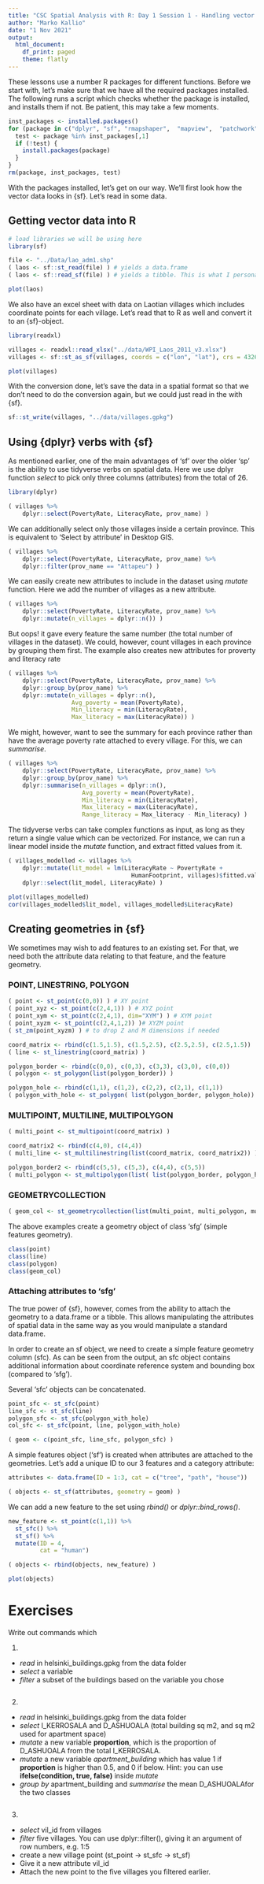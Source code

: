 ```yaml
---
title: "CSC Spatial Analysis with R: Day 1 Session 1 - Handling vector data in R"
author: "Marko Kallio"
date: "1 Nov 2021"
output:
  html_document:
    df_print: paged
    theme: flatly
---
```



These lessons use a number R packages for different functions. Before we start with, let's make sure that we have all the required packages installed. The following runs a script which checks whether the package is installed, and installs them if not. Be patient, this may take a few moments.

```r
inst_packages <- installed.packages()
for (package in c("dplyr", "sf", "rmapshaper",  "mapview",  "patchwork", "readxl", "ggplot2")) {
  test <- package %in% inst_packages[,1]
  if (!test) {
    install.packages(package)
  }
}
rm(package, inst_packages, test)

```



With the packages installed, let's get on our way. We'll first look how the vector data looks in {sf}. Let's read in some data.

## Getting vector data into R

```r
# load libraries we will be using here
library(sf)

file <- "../Data/lao_adm1.shp"
( laos <- sf::st_read(file) ) # yields a data.frame
( laos <- sf::read_sf(file) ) # yields a tibble. This is what I personally prefer

plot(laos)
```

We also have an excel sheet with data on Laotian villages which includes coordinate points for each village. Let's read that to R as well and convert it to an {sf}-object.

```r
library(readxl)

villages <- readxl::read_xlsx("../data/WPI_Laos_2011_v3.xlsx")
villages <- sf::st_as_sf(villages, coords = c("lon", "lat"), crs = 4326)

plot(villages)

```


With the conversion done, let's save the data in a spatial format so that we don't
need to do the conversion again, but we could just read in the with {sf}.

```r
sf::st_write(villages, "../data/villages.gpkg")
```

## Using {dplyr} verbs with {sf}


As mentioned earlier, one of the main advantages of 'sf' over the older 'sp' is the ability to use tidyverse verbs on spatial data. Here we use dplyr function *select* to pick only three columns (attributes) from the total of 26. 

```r
library(dplyr)

( villages %>% 
    dplyr::select(PovertyRate, LiteracyRate, prov_name) ) 
```


We can additionally select only those villages inside a certain province. This is equivalent to 'Select by attribute' in Desktop GIS.
```r
( villages %>% 
    dplyr::select(PovertyRate, LiteracyRate, prov_name) %>% 
    dplyr::filter(prov_name == "Attapeu") ) 
```


We can easily create new attributes to include in the dataset using *mutate* function. Here we add the number of villages as a new attribute. 
```r
( villages %>% 
    dplyr::select(PovertyRate, LiteracyRate, prov_name) %>% 
    dplyr::mutate(n_villages = dplyr::n()) ) 
```

But oops! it gave every feature the same number (the total number of villages in the dataset). We could, however, count villages in each province by grouping them first. The example also creates new attributes for proverty and literacy rate
```r
( villages %>% 
    dplyr::select(PovertyRate, LiteracyRate, prov_name) %>% 
    dplyr::group_by(prov_name) %>%
    dplyr::mutate(n_villages = dplyr::n(),
                  Avg_poverty = mean(PovertyRate),
                  Min_literacy = min(LiteracyRate),
                  Max_literacy = max(LiteracyRate)) ) 
```

We might, however, want to see the summary for each province rather than have the average poverty rate attached to every village. For this, we can *summarise*.
```r
( villages %>% 
    dplyr::select(PovertyRate, LiteracyRate, prov_name) %>% 
    dplyr::group_by(prov_name) %>%
    dplyr::summarise(n_villages = dplyr::n(),
                     Avg_poverty = mean(PovertyRate),
                     Min_literacy = min(LiteracyRate),
                     Max_literacy = max(LiteracyRate),
                     Range_literacy = Max_literacy - Min_literacy) )  
```


The tidyverse verbs can take complex functions as input, as long as they return a single value which can be vectorized. For instance, we can run a linear model inside the *mutate* function, and extract fitted values from it.
```r
( villages_modelled <- villages %>%
    dplyr::mutate(lit_model = lm(LiteracyRate ~ PovertyRate +
                                   HumanFootprint, villages)$fitted.values) %>%
    dplyr::select(lit_model, LiteracyRate) )

plot(villages_modelled)
cor(villages_modelled$lit_model, villages_modelled$LiteracyRate)
```








## Creating geometries in {sf}

We sometimes may wish to add features to an existing set. For that, we need both the attribute data relating to that feature, and the feature geometry.


### POINT, LINESTRING, POLYGON


```r
( point <- st_point(c(0,0)) ) # XY point
( point_xyz <- st_point(c(2,4,1)) ) # XYZ point
( point_xym <- st_point(c(2,4,1), dim="XYM") ) # XYM point
( point_xyzm <- st_point(c(2,4,1,2)) )# XYZM point
( st_zm(point_xyzm) ) # to drop Z and M dimensions if needed
```

```r
coord_matrix <- rbind(c(1.5,1.5), c(1.5,2.5), c(2.5,2.5), c(2.5,1.5))
( line <- st_linestring(coord_matrix) )
```

```r
polygon_border <- rbind(c(0,0), c(0,3), c(3,3), c(3,0), c(0,0))
( polygon <- st_polygon(list(polygon_border)) )

polygon_hole <- rbind(c(1,1), c(1,2), c(2,2), c(2,1), c(1,1))
( polygon_with_hole <- st_polygon( list(polygon_border, polygon_hole)) )
```



### MULTIPOINT, MULTILINE, MULTIPOLYGON
```r
( multi_point <- st_multipoint(coord_matrix) )

coord_matrix2 <- rbind(c(4,0), c(4,4))
( multi_line <- st_multilinestring(list(coord_matrix, coord_matrix2)) )

polygon_border2 <- rbind(c(5,5), c(5,3), c(4,4), c(5,5))
( multi_polygon <- st_multipolygon(list( list(polygon_border, polygon_hole), list(polygon_border2) )) )
```




### GEOMETRYCOLLECTION
```r
( geom_col <- st_geometrycollection(list(multi_point, multi_polygon, multi_line)) )
```




The above examples create a geometry object of class 'sfg' (simple features geometry).
```r
class(point)
class(line)
class(polygon)
class(geom_col)
```




### Attaching attributes to 'sfg'

The true power of {sf}, however, comes from the ability to attach the geometry to a data.frame or a tibble. This allows manipulating the attributes of spatial data in the same way as you would manipulate a standard data.frame. 

In order to create an sf object, we need to create a simple feature geometry column (sfc). As can be seen from the output, an sfc object contains additional information about coordinate reference system and bounding box (compared to 'sfg').

Several 'sfc' objects can be concatenated.
```r
point_sfc <- st_sfc(point)
line_sfc <- st_sfc(line)
polygon_sfc <- st_sfc(polygon_with_hole)
col_sfc <- st_sfc(point, line, polygon_with_hole)

( geom <- c(point_sfc, line_sfc, polygon_sfc) )
```


A simple features object ('sf') is created when attributes are attached to the geometries. Let's add a unique ID to our 3 features and a category attribute:
```r
attributes <- data.frame(ID = 1:3, cat = c("tree", "path", "house"))

( objects <- st_sf(attributes, geometry = geom) )
```

We can add a new feature to the set using *rbind()* or *dplyr::bind_rows()*.
```r

new_feature <- st_point(c(1,1)) %>% 
  st_sfc() %>% 
  st_sf() %>% 
  mutate(ID = 4,
         cat = "human")

( objects <- rbind(objects, new_feature) )

plot(objects)

```



    
# Exercises

Write out commands which

1.

* *read* in helsinki_buildings.gpkg from the data folder
* *select* a variable
* *filter* a subset of the buildings based on the variable you chose

```r

```

2.

* *read* in helsinki_buildings.gpkg from the data folder
* *select* I_KERROSALA and D_ASHUOALA (total building sq m2, and sq m2 used for apartment space)
* *mutate* a new variable **proportion**, which is the proportion of D_ASHUOALA from the total I_KERROSALA.
* *mutate* a new variable *apartment_building* which has value 1 if **proportion** is higher than 0.5, and 0 if below. Hint: you can use **ifelse(condition, true, false)** inside *mutate*
* *group by* apartment_building and *summarise* the mean D_ASHUOALAfor the two classes

```r

```

3.

* *select* vil_id from villages
* *filter* five villages. You can use dplyr::filter(), giving it an argument of row numbers, e.g. 1:5
* create a new village point (st_point -> st_sfc -> st_sf)
* Give it a new attribute vil_id
* Attach the new point to the five villages you filtered earlier.

```r

```





